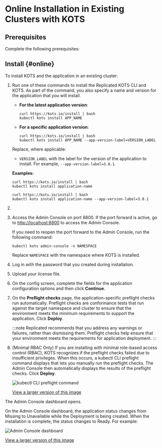 
# Online Installation in Existing Clusters with KOTS

<IntroExisting/>

## Prerequisites

Complete the following prerequisites:

<PrereqsExistingCluster/> 
<LicenseFile/>

## Install {#online}

To install KOTS and the application in an existing cluster:

1. Run one of these commands to install the Replicated KOTS CLI and KOTS. As part of the command, you also specify a name and version for the application that you will install.

    * **For the latest application version**:
    
      ```shell
      curl https://kots.io/install | bash
      kubectl kots install APP_NAME
      ``` 
    * **For a specific application version**:

      ```shell
      curl https://kots.io/install | bash
      kubectl kots install APP_NAME --app-version-label=VERSION_LABEL
      ```

    Replace, where applicable:
    
    <AppNameUI/>
  
    * `VERSION_LABEL` with the label for the version of the application to install. For example, `--app-version-label=3.0.1`.  

    **Examples:**

    ```shell
    curl https://kots.io/install | bash
    kubectl kots install application-name
    ``` 

    ```shell
    curl https://kots.io/install | bash
    kubectl kots install application-name --app-version-label=3.0.1
    ``` 

1. <InstallCommandPrompts/>

1. Access the Admin Console on port 8800. If the port forward is active, go to [http://localhost:8800](http://localhost:8800) to access the Admin Console.

      If you need to reopen the port forward to the Admin Console, run the following command:

      ```shell
      kubectl kots admin-console -n NAMESPACE
      ```
      Replace `NAMESPACE` with the namespace where KOTS is installed.

1. Log in with the password that you created during installation.
  
1. Upload your license file.

1. On the config screen, complete the fields for the application configuration options and then click **Continue**.

1. On the **Preflight checks** page, the application-specific preflight checks run automatically. Preflight checks  are conformance tests that run against the target namespace and cluster to ensure that the environment meets the minimum requirements to support the application. Click **Deploy**.

    :::note
    Replicated recommends that you address any warnings or failures, rather than dismissing them. Preflight checks help ensure that your environment meets the requirements for application deployment.
    :::
    
1. (Minimal RBAC Only) If you are installing with minimal role-based access control (RBAC), KOTS recognizes if the preflight checks failed due to insufficient privileges. When this occurs, a kubectl CLI preflight command displays that lets you manually run the preflight checks. The Admin Console then automatically displays the results of the preflight checks. Click **Deploy**.

    ![kubectl CLI preflight command](/images/kubectl-preflight-command.png)

    [View a larger version of this image](/images/kubectl-preflight-command.png)

The Admin Console dashboard opens.

On the Admin Console dashboard, the application status changes from Missing to Unavailable while the Deployment is being created. When the installation is complete, the status changes to Ready. For example:

![Admin Console dashboard](/images/kotsadm-dashboard-graph.png)

[View a larger version of this image](/images/kotsadm-dashboard-graph.png)